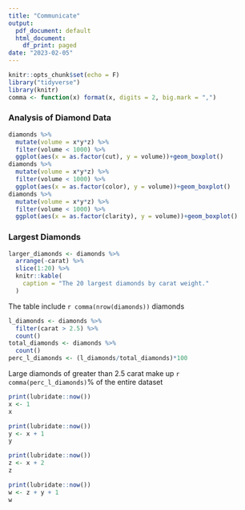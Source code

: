 ```yaml
---
title: "Communicate"
output:
  pdf_document: default
  html_document:
    df_print: paged
date: "2023-02-05"
---
```


```r
knitr::opts_chunk$set(echo = F)
library("tidyverse")
library(knitr)
comma <- function(x) format(x, digits = 2, big.mark = ",")
```


### Analysis of Diamond Data

```r
diamonds %>%
  mutate(volume = x*y*z) %>%
  filter(volume < 1000) %>%
  ggplot(aes(x = as.factor(cut), y = volume))+geom_boxplot()
diamonds %>%
  mutate(volume = x*y*z) %>%
  filter(volume < 1000) %>%
  ggplot(aes(x = as.factor(color), y = volume))+geom_boxplot()
diamonds %>%
  mutate(volume = x*y*z) %>%
  filter(volume < 1000) %>%
  ggplot(aes(x = as.factor(clarity), y = volume))+geom_boxplot()
```

### Largest Diamonds

```r
larger_diamonds <- diamonds %>%
  arrange(-carat) %>%
  slice(1:20) %>%
  knitr::kable(
    caption = "The 20 largest diamonds by carat weight."
  )
```

The table include `r comma(nrow(diamonds))` diamonds

```r
l_diamonds <- diamonds %>%
  filter(carat > 2.5) %>%
  count()
total_diamonds <- diamonds %>%
  count()
perc_l_diamonds <- (l_diamonds/total_diamonds)*100
```

Large diamonds of greater than 2.5 carat make up `r comma(perc_l_diamonds)`% of the
entire dataset

```r
print(lubridate::now())
x <- 1
x
```


```r
print(lubridate::now())
y <- x + 1
y
```


```r
print(lubridate::now())
z <- x + 2
z
```

```r
print(lubridate::now())
w <- z + y + 1
w
```

